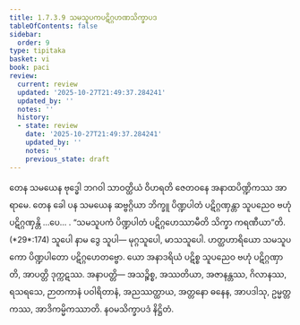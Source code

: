 ```yaml
---
title: 1.7.3.9 သမသူပကပဋိဂ္ဂဟဏသိက္ခာပဒ
tableOfContents: false
sidebar:
  order: 9
type: tipitaka
basket: vi
book: paci
review:
  current: review
  updated: '2025-10-27T21:49:37.284241'
  updated_by: ''
  notes: ''
  history:
  - state: review
    date: '2025-10-27T21:49:37.284241'
    updated_by: ''
    notes: ''
    previous_state: draft
---
```



<ReviewStatus review={frontmatter.review} showDetails={true} />

<HypothesisAnnotation frontmatter={frontmatter} />

<DynamicBreadcrumb />

<Division number="604" book="paci" e="ch" v="2" p="249">

<Paragraph number="1825" book="paci">
တေန သမယေန ဗုဒ္ဓေါ ဘဂဝါ သာဝတ္ထိယံ ဝိဟရတိ ဇေတဝနေ အနာထပိဏ္ဍိကဿ အာရာမေ. တေန ခေါ ပန သမယေန ဆဗ္ဗဂ္ဂိယာ ဘိက္ခူ ပိဏ္ဍပါတံ ပဋိဂ္ဂဏှန္တာ သူပညေဝ ဗဟုံ ပဋိဂ္ဂဏှန္တိ …ပေ… .
</Paragraph>

<Paragraph number="1826" book="paci">
<Emphasis>“သမသူပကံ ပိဏ္ဍပါတံ ပဋိဂ္ဂဟေဿာမီတိ သိက္ခာ ကရဏီယာ”</Emphasis>တိ. (*29*:<Emphasis>174</Emphasis>)
</Paragraph>

<Paragraph number="1827" book="paci">
<Emphasis>သူပေါ</Emphasis> နာမ ဒွေ သူပါ— မုဂ္ဂသူပေါ, မာသသူပေါ. ဟတ္ထဟာရိယော သမသူပကော ပိဏ္ဍပါတော ပဋိဂ္ဂဟေတဗ္ဗော. ယော အနာဒရိယံ ပဋိစ္စ သူပညေဝ ဗဟုံ ပဋိဂ္ဂဏှာတိ, အာပတ္တိ ဒုက္ကဋဿ.
</Paragraph>

<Paragraph number="1828" book="paci">
အနာပတ္တိ— အသဉ္စိစ္စ, အဿတိယာ, အဇာနန္တဿ, ဂိလာနဿ, ရသရသေ, ဉာတကာနံ ပဝါရိတာနံ, အညဿတ္ထာယ, အတ္တနော ဓနေန, အာပဒါသု, ဥမ္မတ္တကဿ, အာဒိကမ္မိကဿာတိ.

</Paragraph>
</Division>

<Paragraph number="1829" type="center" book="paci">
နဝမသိက္ခာပဒံ နိဋ္ဌိတံ.
</Paragraph>